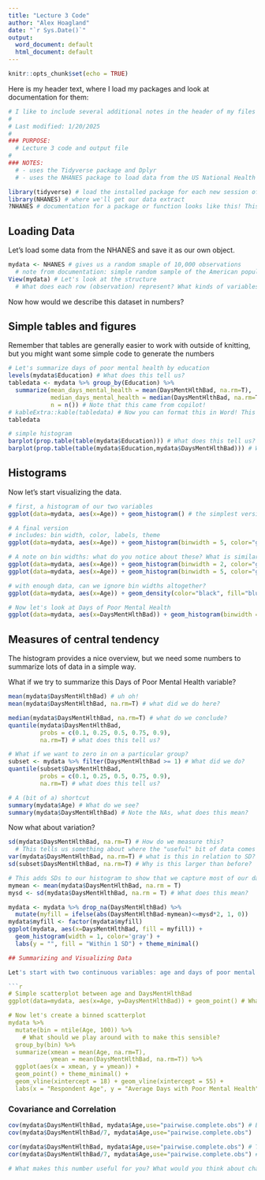 ```yaml
---
title: "Lecture 3 Code"
author: "Alex Hoagland"
date: "`r Sys.Date()`"
output:
  word_document: default
  html_document: default
---
```


```r
knitr::opts_chunk$set(echo = TRUE)
```

Here is my header text, where I load my packages and look at documentation for them: 

```r
# I like to include several additional notes in the header of my files here:
#
# Last modified: 1/20/2025
#
### PURPOSE:
  # Lecture 3 code and output file
#
### NOTES:
  # - uses the Tidyverse package and Dplyr
  # - uses the NHANES package to load data from the US National Health and Nutrition Examination Survey (NHANES, 1999-2004).

library(tidyverse) # load the installed package for each new session of R
library(NHANES) # where we'll get our data extract
?NHANES # documentation for a package or function looks like this! This one gives us a list of all variables we could want
```

## Loading Data

Let's load some data from the NHANES and save it as our own object.

```r
mydata <- NHANES # gives us a random smaple of 10,000 observations
  # note from documentation: simple random sample of the American population
View(mydata) # Let's look at the structure
  # What does each row (observation) represent? What kinds of variables do we have? How would we describe this dataset in words? 
```

Now how would we describe this dataset in numbers? 

## Simple tables and figures

Remember that tables are generally easier to work with outside of knitting, but you might want some simple code to generate the numbers

```r
# Let's summarize days of poor mental health by education 
levels(mydata$Education) # What does this tell us? 
tabledata <- mydata %>% group_by(Education) %>% 
  summarize(mean_days_mental_health = mean(DaysMentHlthBad, na.rm=T),
            median_days_mental_health = median(DaysMentHlthBad, na.rm=T),
            n = n()) # Note that this came from copilot! 
# kableExtra::kable(tabledata) # Now you can format this in Word! This is what I recommend for the next assignment. 
tabledata

# simple histogram
barplot(prop.table(table(mydata$Education))) # What does this tell us? 
barplot(prop.table(table(mydata$Education,mydata$DaysMentHlthBad))) # What does this tell us? 
```

## Histograms
Now let's start visualizing the data.

```r
# first, a histogram of our two variables
ggplot(data=mydata, aes(x=Age)) + geom_histogram() # the simplest version. How can we clean it up? Let's do this live.

# A final version
# includes: bin width, color, labels, theme
ggplot(data=mydata, aes(x=Age)) + geom_histogram(binwidth = 5, color="gray", fill="blue", alpha=.6) + labs(y = "# of") + theme_minimal()

# A note on bin widths: what do you notice about these? What is similar/different?
ggplot(data=mydata, aes(x=Age)) + geom_histogram(binwidth = 2, color="gray", fill="blue", alpha=.6) + labs(y = "") + theme_minimal()
ggplot(data=mydata, aes(x=Age)) + geom_histogram(binwidth = 5, color="gray", fill="blue", alpha=.6) + labs(y = "") + theme_minimal()

# with enough data, can we ignore bin widths altogether?
ggplot(data=mydata, aes(x=Age)) + geom_density(color="black", fill="blue", alpha=.6) + labs(y = "") + theme_minimal()

# Now let's look at Days of Poor Mental Health
ggplot(data=mydata, aes(x=DaysMentHlthBad)) + geom_histogram(binwidth = 3, color="gray", fill="red", alpha=.6) + labs(y = "") + theme_minimal()
```

## Measures of central tendency
The histogram provides a nice overview, but we need some numbers to summarize lots of data in a simple way. 

What if we try to summarize this Days of Poor Mental Health variable? 

```r
mean(mydata$DaysMentHlthBad) # uh oh! 
mean(mydata$DaysMentHlthBad, na.rm=T) # what did we do here? 

median(mydata$DaysMentHlthBad, na.rm=T) # what do we conclude? 
quantile(mydata$DaysMentHlthBad, 
         probs = c(0.1, 0.25, 0.5, 0.75, 0.9), 
         na.rm=T) # what does this tell us? 

# What if we want to zero in on a particular group? 
subset <- mydata %>% filter(DaysMentHlthBad >= 1) # What did we do? 
quantile(subset$DaysMentHlthBad, 
         probs = c(0.1, 0.25, 0.5, 0.75, 0.9), 
         na.rm=T) # what does this tell us? 

# A (bit of a) shortcut
summary(mydata$Age) # What do we see?
summary(mydata$DaysMentHlthBad) # Note the NAs, what does this mean?
```

Now what about variation? 

```r
sd(mydata$DaysMentHlthBad, na.rm=T) # How do we measure this? 
  # This tells us something about where the "useful" bit of data comes in
var(mydata$DaysMentHlthBad, na.rm=T) # what is this in relation to SD?
sd(subset$DaysMentHlthBad, na.rm=T) # Why is this larger than before? 

# This adds SDs to our histogram to show that we capture most of our data within a standard deviation
mymean <- mean(mydata$DaysMentHlthBad, na.rm = T)
mysd <- sd(mydata$DaysMentHlthBad, na.rm = T) # What does this mean?

mydata <- mydata %>% drop_na(DaysMentHlthBad) %>%
  mutate(myfill = ifelse(abs(DaysMentHlthBad-mymean)<=mysd*2, 1, 0))
mydata$myfill <- factor(mydata$myfill)
ggplot(mydata, aes(x=DaysMentHlthBad, fill = myfill)) +
  geom_histogram(width = 1, color='gray') +
  labs(y = "", fill = "Within 1 SD") + theme_minimal()
```

```r
## Summarizing and Visualizing Data

Let's start with two continuous variables: age and days of poor mental health. We'll do a simple scatterplot and then a binned scatterplot: 

```r
# Simple scatterplot between age and DaysMentHlthBad
ggplot(data=mydata, aes(x=Age, y=DaysMentHlthBad)) + geom_point() # What does this tell us?

# Now let's create a binned scatterplot 
mydata %>%
  mutate(bin = ntile(Age, 100)) %>% 
    # What should we play around with to make this sensible? 
  group_by(bin) %>% 
  summarize(xmean = mean(Age, na.rm=T), 
            ymean = mean(DaysMentHlthBad, na.rm=T)) %>% 
  ggplot(aes(x = xmean, y = ymean)) +
  geom_point() + theme_minimal() + 
  geom_vline(xintercept = 18) + geom_vline(xintercept = 55) + 
  labs(x = "Respondent Age", y = "Average Days with Poor Mental Health")
```

### Covariance and Correlation

```r
cov(mydata$DaysMentHlthBad, mydata$Age,use="pairwise.complete.obs") # Base covariance -- but in units of what?
cov(mydata$DaysMentHlthBad/7, mydata$Age,use="pairwise.complete.obs")

cor(mydata$DaysMentHlthBad, mydata$Age,use="pairwise.complete.obs") # This makes more sense!
cor(mydata$DaysMentHlthBad/7, mydata$Age,use="pairwise.complete.obs") # This makes more sense!

# What makes this number useful for you? What would you think about changing to make this number more useful, given our results above? 
```
